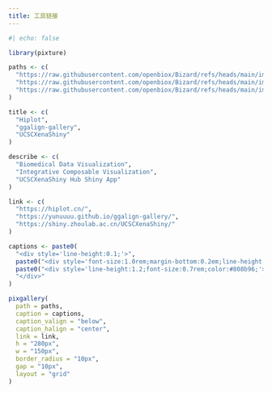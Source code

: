 ```yaml
---
title: 工具链接
---
```


```r
#| echo: false

library(pixture)

paths <- c(
  "https://raw.githubusercontent.com/openbiox/Bizard/refs/heads/main/images/ToolLinks/Hiplot.png",
  "https://raw.githubusercontent.com/openbiox/Bizard/refs/heads/main/images/ToolLinks/ggalign.png",
  "https://raw.githubusercontent.com/openbiox/Bizard/refs/heads/main/images/ToolLinks/UCSCXenaShiny.png"
)

title <- c(
  "Hiplot",
  "ggalign-gallery",
  "UCSCXenaShiny"
)

describe <- c(
  "Biomedical Data Visualization",
  "Integrative Composable Visualization",
  "UCSCXenaShiny Hub Shiny App"
)

link <- c(
  "https://hiplot.cn/",
  "https://yunuuuu.github.io/ggalign-gallery/",
  "https://shiny.zhoulab.ac.cn/UCSCXenaShiny/"
)

captions <- paste0(
  "<div style='line-height:0.1;'>",
  paste0("<div style='font-size:1.0rem;margin-bottom:0.2em;line-height:1;color:#34495e;'><b>", title, "</b></div>"),
  paste0("<div style='line-height:1.2;font-size:0.7rem;color:#808b96;'>", describe, "</div>"),
  "</div>"
)

pixgallery(
  path = paths,
  caption = captions,
  caption_valign = "below",
  caption_halign = "center",
  link = link,
  h = "280px",
  w = "150px", 
  border_radius = "10px",
  gap = "10px",
  layout = "grid"
)
```



